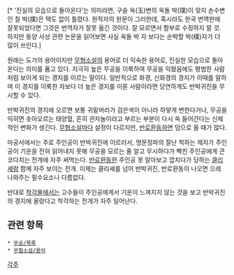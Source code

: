 {{{+1 返璞歸眞}}}[* '진실의 모습으로 돌아온다'는 의미라면, 구슬 옥(玉)변의 옥돌 박(璞)이 맞지 손수변인 칠 박(撲)은 택도 없이 틀렸다. 원작자의 원문이 그러한데, 혹시라도 한국 번역판에 잘못되었다면 그것은 번역자가 잘못 옮긴 것이다. 잘 모르면서 함부로 수정하지 말 것. 하지만 동양 사상 관련 논문을 읽어보면 사실 옥돌 박 자 보다는 순박할 박(樸)자가 더 많이 쓰인다.]

원래는 도가의 용어이지만 [[무협소설]]의 용어로 더 익숙한 용어로, 진실한 모습으로 돌아온다는 의미를 품고 있다. 지극히 높은 무공을 이룩하여 무공을 익혔음에도 평범한 사람처럼 보이게 되는 경지를 이르는 말이다. 일반적으로 화경, 신화경의 경지가 이때를 말하며 이 경지를 이룩한 자보다 더 높은 경지를 이룬 사람이라면 당연하게도 반박귀진을 무시할 수 있다.

반박귀진의 경지에 오르면 보통 귀밑머리가 검은색이 아니라 하얗게 변한다거나, 무공을 익히면 솟아오르는 태양혈, 흔히 관자놀이라고 부르는 부분이 다시 쏙 들어간다는 신체적인 변화가 생긴다. [[무협소설]]마다 설정이 다르지만, [[반로환동]]하면 덤으로 올 때가 많다.

마공서에서는 주로 주인공이 반박귀진에 이르러서, 명문정파의 잘난 척하는 제자가 주인공이 기운을 전혀 읽어내지 못해 무공을 모르는 줄 알고 무시하다가 빡친 주인공에게 큰코다치는 전개에 자주 써먹는다. [[반로환동]]한 주인공 못 알아보고 깝치다가 당하는 [[클리셰]]랑 함께 자주 보이는 전개. 이제는 클리셰를 넘어 반박귀진, 반로환동이 나오면 으레 나와주는 필수요소나 다름없다.

반대로 [[착각물]]에서는 고수들이 주인공에게서 기운이 느껴지지 않는 것을 보고 반박귀진의 경지에 올랐다고 착각하는 전개가 자주 일어난다.

== 관련 항목 ==
 * [[무공/목록]]
 * [[무협소설/용어]]


[[각주]]
